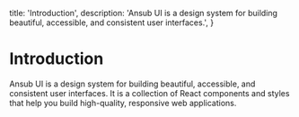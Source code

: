   title: 'Introduction',
  description:
    'Ansub UI is a design system for building beautiful, accessible, and consistent user interfaces.',
}

# Introduction

Ansub UI is a design system for building beautiful, accessible, and consistent user interfaces. It is a collection of React components and styles that help you build high-quality, responsive web applications.
